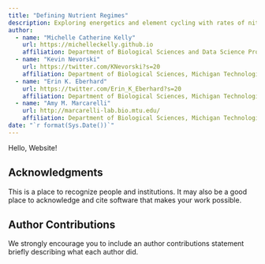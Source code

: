 ```yaml
---
title: "Defining Nutrient Regimes"
description: Exploring energetics and element cycling with rates of nitrogen fixation, denitrification, and ecosystem metabolism on a nationwide scale
author: 
  - name: "Michelle Catherine Kelly"
    url: https://michelleckelly.github.io
    affiliation: Department of Biological Sciences and Data Science Program, Michigan Technological University
  - name: "Kevin Nevorski"
    url: https://twitter.com/KNevorski?s=20
    affiliation: Department of Biological Sciences, Michigan Technological University
  - name: "Erin K. Eberhard"
    url: https://twitter.com/Erin_K_Eberhard?s=20
    affiliation: Department of Biological Sciences, Michigan Technological University
  - name: "Amy M. Marcarelli"
    url: http://marcarelli-lab.bio.mtu.edu/
    affiliation: Department of Biological Sciences, Michigan Technological University
date: "`r format(Sys.Date())`"
---
```


Hello, Website!

## Acknowledgments {.appendix}

This is a place to recognize people and institutions. It may also be a good place
to acknowledge and cite software that makes your work possible.

## Author Contributions {.appendix}

We strongly encourage you to include an author contributions statement briefly 
describing what each author did.